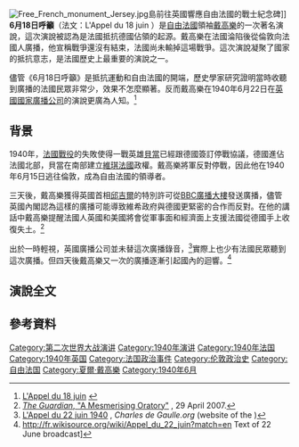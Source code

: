 [[File:Free_French_monument_Jersey.jpg|thumb]]島前往英國響應自由法國的戰士紀念碑]]
'''6月18日呼籲'''（法文：L'Appel du 18 juin ）是[[自由法國|自由法國]]領袖[[戴高樂|戴高樂]]的一次著名演說，這次演說被認為是法國抵抗德國佔領的起源。戴高樂在法國淪陷後從倫敦向法國人廣播，他宣稱戰爭還沒有結束，法國尚未輸掉這場戰爭。這次演說凝聚了國家的抵抗意志，是法國歷史上最重要的演說之一。

儘管《6月18日呼籲》是抵抗運動和自由法國的開端，歷史學家研究證明當時收聽到廣播的法國民眾非常少，效果不怎麼顯著。反而戴高樂在1940年6月22日在[[英國國家廣播公司|英國國家廣播公司]]的演說更廣為人知。<ref>[http://www.cndp.fr/archivage/valid/3496/3496-198-212.pdf L'Appel du 18 juin] {{Wayback|url=http://www.cndp.fr/archivage/valid/3496/3496-198-212.pdf |date=20160217095101 }} {{fr icon}}</ref>

==背景==
1940年，[[法國戰役|法國戰役]]的失敗使得一戰英雄[[貝當|貝當]]已經跟德國簽訂停戰協議，德國進佔法國北部，貝當在南部建立[[維琪法國|維琪法國]]政權。戴高樂將軍反對停戰，因此他在1940年6月15日逃往倫敦，成為自由法國的領導者。

三天後，戴高樂獲得英國首相[[邱吉爾|邱吉爾]]的特別許可從[[BBC廣播大樓|BBC廣播大樓]]發送廣播，儘管英國內閣認為這樣的廣播可能導致維希政府與德國更緊密的合作而反對。在他的講話中戴高樂提醒法國人英國和美國將會從軍事面和經濟面上支援法國從德國手上收復失土。<ref>[http://www.guardian.co.uk/greatspeeches/story/0,,2059384,00.html ''The Guardian'', "A Mesmerising Oratory"] {{Wayback|url=http://www.guardian.co.uk/greatspeeches/story/0,,2059384,00.html |date=20080105182325 }}, 29 April 2007.</ref>

出於一時輕視，英國廣播公司並未替這次廣播錄音，<ref name=BBCREc>[http://www.charles-de-gaulle.org/pages/l-homme/dossiers-thematiques/1940-1944-la-seconde-guerre-mondiale/l-appel-du-18-juin/documents/l-appel-du-22-juin-1940.php L'Appel du 22 juin 1940] {{Wayback|url=http://www.charles-de-gaulle.org/pages/l-homme/dossiers-thematiques/1940-1944-la-seconde-guerre-mondiale/l-appel-du-18-juin/documents/l-appel-du-22-juin-1940.php |date=20170606021817 }}, ''Charles de Gaulle.org'' (website of the {{link-fr|戴高乐基金会|Fondation Charles de Gaulle|Fondation Charles de Gaulle}})</ref>實際上也少有法國民眾聽到這次廣播。但四天後戴高樂又一次的廣播逐漸引起國內的迴響。<ref>http://fr.wikisource.org/wiki/Appel_du_22_juin?match=en {{Wayback|url=http://fr.wikisource.org/wiki/Appel_du_22_juin?match=en |date=20170809131255 }}  Text of 22 June broadcast]</ref>

==演說全文==

{{Quotation|
多年來一直擔任法國軍隊領袖的人已經組成了政府，這個政府聲稱我們的軍隊戰敗，已經和敵人取得了聯繫，以便停止戰鬥。事實上，無論是在地面還是在天空，過去還是現在，我們都被敵人的機械化部隊壓倒。迫使我國軍隊撤退的是德國人的坦克、飛機和戰術，而非不是我們人數不足，正是德國驚人的坦克、飛機和戰術讓我國的領袖們落到現在這種不幸的地步。
<br><br>
但這是最終的結局嗎？我們是否必須放棄一切希望？我們最終是否戰敗了？我對這些問題的回答是：不！　　
<br><br>
相信我，我是根據對於事實的充分瞭解在說話，法國的事業沒有失敗，使我們失敗的那些因素，終有一天會使我們轉敗為勝。因為，你們要記住，法國並不孤單。它並不孤單！它並不孤單！在他身後是一個廣大的帝國，它可以跟大英帝國結盟，控制海洋和繼續戰鬥，還能夠充分運用美國無限的工業產業。
<br><br>
這場戰爭並不局限於我們這個不幸的國家，法國戰役的結果不代表這場戰爭的結束，這是場世界大戰。所有的錯誤，所有的延誤，所有的痛苦，都無法改變一個既成的事實，我們來日粉碎敵人所需要的一切依然在世界上存在著。今天我們被機械化實力的無情力量擊敗了，但是我們還能夠矚望未來，更加強大的機械化實力將給我們帶來勝利，世界的命運就取決於此。　
<br><br>
我是戴高樂將軍，我現在在倫敦。我向目前在英國土地上和將來可能來到英國土地上的持有武器和沒有武器的法國官兵發出號召，我向目前在英國土地上和將來可能不到英國土地上的軍火工廠的一切工程師和技術工人發出號召，請你們和我取得聯繫。無論發生什麼事情，法國抵抗的火焰都不能熄滅，也絕不會熄滅。明天，我將再次從倫敦廣播。<ref>{{Cite web |url=http://fr.wikisource.org/wiki/Appel_du_18_juin?match=en |title=Text of the speech in French |accessdate=2015-09-07 |archive-date=2015-09-20 |archive-url=https://web.archive.org/web/20150920052830/https://fr.wikisource.org/wiki/Appel_du_18_juin?match=en |dead-url=no }}</ref><ref>[http://lehrmaninstitute.org/history/index.html Text of the speech in English] {{Wayback|url=http://lehrmaninstitute.org/history/index.html |date=20160303192604 }} [[Gilder_Lehrman_Institute_of_American_History|The Lehrman Institute]]</ref>
}}

==參考資料==
{{Reflist|2}}

[[Category:第二次世界大战演讲|Category:第二次世界大战演讲]]
[[Category:1940年演讲|Category:1940年演讲]]
[[Category:1940年法国|Category:1940年法国]]
[[Category:1940年英国|Category:1940年英国]]
[[Category:法国政治事件|Category:法国政治事件]]
[[Category:伦敦政治史|Category:伦敦政治史]]
[[Category:自由法国|Category:自由法国]]
[[Category:夏爾·戴高樂|Category:夏爾·戴高樂]]
[[Category:1940年6月|Category:1940年6月]]